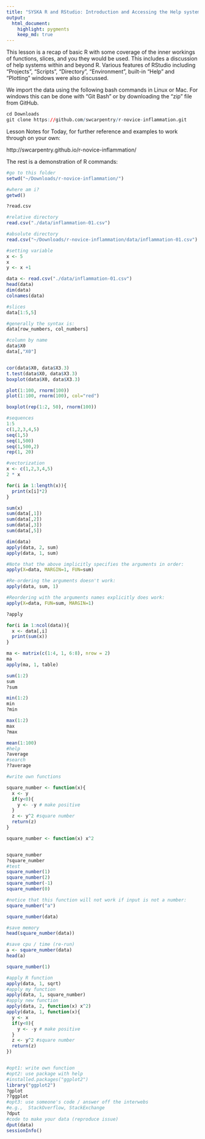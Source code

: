 ```yaml
---
title: "SYSKA R and RStudio: Introduction and Accessing the Help system"
output:
  html_document:
    highlight: pygments
    keep_md: true
---
```


This lesson is a recap of basic R with some coverage of the inner workings of functions, slices, and you they would be used. This includes a discussion of help systems within and beyond R. Various features of RStudio including "Projects", "Scripts", "Directory", "Environment", built-in "Help" and "Plotting" windows were also discussed.

We import the data using the following bash commands in Linux or Mac. For windows this can be done with "Git Bash" or by downloading the "zip" file from GitHub.

```r
cd Downloads
git clone https://github.com/swcarpentry/r-novice-inflammation.git
```

Lesson Notes for Today, for further reference and examples to work through on your own:

http://swcarpentry.github.io/r-novice-inflammation/

The rest is a demonstration of R commands:

```r
#go to this folder
setwd("~/Downloads/r-novice-inflammation/")

#where am i?
getwd()

?read.csv

#relative directory
read.csv("./data/inflammation-01.csv")

#absolute directory
read.csv("~/Downloads/r-novice-inflammation/data/inflammation-01.csv")

#setting variable
x <- 5
x
y <- x +1

data <- read.csv("./data/inflammation-01.csv")
head(data)
dim(data)
colnames(data)

#slices
data[1:5,5]
```
```r
#generally the syntax is:
data[row_numbers, col_numbers]
```
```r
#column by name
data$X0
data[,"X0"]


cor(data$X0, data$X3.3)
t.test(data$X0, data$X3.3)
boxplot(data$X0, data$X3.3)

plot(1:100, rnorm(100))
plot(1:100, rnorm(100), col="red")

boxplot(rep(1:2, 50), rnorm(100))

#sequences
1:5
c(1,2,3,4,5)
seq(1,5)
seq(1,500)
seq(1,500,2)
rep(1, 20)

#vectorization
x <- c(1,2,3,4,5)
2 * x

for(i in 1:length(x)){
  print(x[i]*2)
}

sum(x)
sum(data[,1])
sum(data[,2])
sum(data[,3])
sum(data[,5])

dim(data)
apply(data, 2, sum)
apply(data, 1, sum)

#Note that the above implicitly specifies the arguments in order:
apply(X=data, MARGIN=1, FUN=sum)
```
```r
#Re-ordering the arguments doesn't work:
apply(data, sum, 1)
```
```r
#Reordering with the arguments names explicitly does work:
apply(X=data, FUN=sum, MARGIN=1)

?apply

for(i in 1:ncol(data)){
  x <- data[,i]
  print(sum(x))
}

ma <- matrix(c(1:4, 1, 6:8), nrow = 2)
ma
apply(ma, 1, table)

sum(1:2)
sum
?sum

min(1:2)
min
?min

max(1:2)
max
?max

mean(1:100)
#help
?average
#search
??average

#write own functions

square_number <- function(x){
  x <- y
  if(y<0){
    y <- -y # make positive
  }
  z <- y^2 #square number
  return(z)
}

square_number <- function(x) x^2


square_number
?square_number
#test
square_number(1)
square_number(2)
square_number(-1)
square_number(0)
```
```r
#notice that this function will not work if input is not a number:
square_number("a")
```
```r
square_number(data)

#save memory
head(square_number(data))

#save cpu / time (re-run)
a <- square_number(data)
head(a)

square_number(1)

#apply R function
apply(data, 1, sqrt)
#apply my function
apply(data, 1, square_number)
#apply new function
apply(data, 2, function(x) x^2)
apply(data, 1, function(x){
  y <- x
  if(y<0){
    y <- -y # make positive
  }
  z <- y^2 #square number
  return(z)
})


#opt1: write own function
#opt2: use package with help
#installed.packages("ggplot2")
library("ggplot2")
?gplot
??ggplot
#opt3: use someone's code / answer off the interwebs
#e.g.,  StackOverflow, StackExchange
?dput
#code to make your data (reproduce issue)
dput(data)
sessionInfo()
```